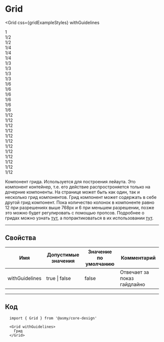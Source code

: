 
# Grid

<Grid
  css={gridExampleStyles}
  withGuidelines
>
  <div css={css`grid-column: 1 / span 12; @media (max-width: 768px) { grid-column: 1 / span 6;}`}>1</div>

  <div css={css`grid-column: 1 / span 6; @media (max-width: 768px) { grid-column: 1 / span 3;}`}>1/2</div>
  <div css={css`grid-column: 7 / span 6; @media (max-width: 768px) { grid-column: 4 / span 3;}`}>1/2</div>

  <div css={css`grid-column: 1 / span 4; @media (max-width: 768px) { display: none; }`}>1/4</div>
  <div css={css`grid-column: 5 / span 4; @media (max-width: 768px) { display: none; }`}>1/4</div>
  <div css={css`grid-column: 9 / span 4; @media (max-width: 768px) { display: none; }`}>1/4</div>

  <div css={css`grid-column: 1 / span 3; @media (max-width: 768px) { grid-column: 1 / span 2; }`}>1/3</div>
  <div css={css`grid-column: 4 / span 3; @media (max-width: 768px) { grid-column: 3 / span 2; }`}>1/3</div>
  <div css={css`grid-column: 7 / span 3; @media (max-width: 768px) { grid-column: 5 / span 2; }`}>1/3</div>
  <div css={css`grid-column: 10 / span 3; @media (max-width: 768px) { display: none; }`}>1/3</div>

  <div css={css`grid-column: 1 / span 2; @media (max-width: 768px) { grid-column: 1 / span 1; }`}>1/6</div>
  <div css={css`grid-column: 3 / span 2; @media (max-width: 768px) { grid-column: 2 / span 1; }`}>1/6</div>
  <div css={css`grid-column: 5 / span 2; @media (max-width: 768px) { grid-column: 3 / span 1; }`}>1/6</div>
  <div css={css`grid-column: 7 / span 2; @media (max-width: 768px) { grid-column: 4 / span 1; }`}>1/6</div>
  <div css={css`grid-column: 9 / span 2; @media (max-width: 768px) { grid-column: 5 / span 1; }`}>1/6</div>
  <div css={css`grid-column: 11 / span 2; @media (max-width: 768px) { grid-column: 6 / span 1; }`}>1/6</div>

  <div css={css`grid-column: 1 / span 1; @media (max-width: 768px) { display: none; }`}>1/12</div>
  <div css={css`grid-column: 2 / span 1; @media (max-width: 768px) { display: none; }`}>1/12</div>
  <div css={css`grid-column: 3 / span 1; @media (max-width: 768px) { display: none; }`}>1/12</div>
  <div css={css`grid-column: 4 / span 1; @media (max-width: 768px) { display: none; }`}>1/12</div>
  <div css={css`grid-column: 5 / span 1; @media (max-width: 768px) { display: none; }`}>1/12</div>
  <div css={css`grid-column: 6 / span 1; @media (max-width: 768px) { display: none; }`}>1/12</div>
  <div css={css`grid-column: 7 / span 1; @media (max-width: 768px) { display: none; }`}>1/12</div>
  <div css={css`grid-column: 8 / span 1; @media (max-width: 768px) { display: none; }`}>1/12</div>
  <div css={css`grid-column: 9 / span 1; @media (max-width: 768px) { display: none; }`}>1/12</div>
  <div css={css`grid-column: 10 / span 1; @media (max-width: 768px) { display: none; }`}>1/12</div>
  <div css={css`grid-column: 11 / span 1; @media (max-width: 768px) { display: none; }`}>1/12</div>
  <div css={css`grid-column: 12 / span 1; @media (max-width: 768px) { display: none; }`}>1/12</div>
</Grid>

Компонент грида. Используется для построения лейаута. Это компонент контейнер, т.e. его
действие распростроняется только на дочерние компоненты. На странице может быть как один,
так и несколько грид компонентов. Грид компонент может содержать в себе другой грид
компонент. Пока количество колонок в компоненте равно 12 при разрешениях выше 768px и 6 при
меньшем разрешении, позже это можно будет регулировать с помощью пропсов. Подробнее о гридах
можно узнать [тут](https://developer.mozilla.org/ru/docs/Web/CSS/CSS_Grid_Layout), а попрактиковаться 
в их использовании [тут](https://cssgridgarden.com/#ru).

---------------------------------------
## Свойства
Имя            | Допустимые значения  | Значение по умолчанию | Комментарий
-------------- | -------------------- | --------------------- | ----------------
withGuidelines | true \| false        | false                 | Отвечает за показ гайдлайно

---------------------------------------
## Код
```
  import { Grid } from '@asmy/core-design'

  <Grid withGuidelines>
    Грид
  </Grid>
```
